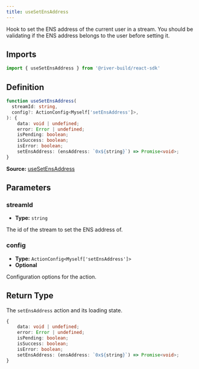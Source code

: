 ```yaml
---
title: useSetEnsAddress
---
```

Hook to set the ENS address of the current user in a stream. You should be validating if the ENS address belongs to the user before setting it.

## Imports

```ts
import { useSetEnsAddress } from '@river-build/react-sdk'
```

## Definition

```ts
function useSetEnsAddress(
  streamId: string,
  config?: ActionConfig<Myself['setEnsAddress']>,
): {
    data: void | undefined;
    error: Error | undefined;
    isPending: boolean;
    isSuccess: boolean;
    isError: boolean;
    setEnsAddress: (ensAddress: `0x${string}`) => Promise<void>;
}
```

**Source:** [useSetEnsAddress](https://github.com/river-build/river/blob/main/packages/react-sdk/src/useMyMember.ts)

## Parameters

### streamId

- **Type:** `string`

The id of the stream to set the ENS address of.

### config

- **Type:** `ActionConfig<Myself['setEnsAddress']>`
- **Optional**

Configuration options for the action.

## Return Type

The `setEnsAddress` action and its loading state.

```ts
{
    data: void | undefined;
    error: Error | undefined;
    isPending: boolean;
    isSuccess: boolean;
    isError: boolean;
    setEnsAddress: (ensAddress: `0x${string}`) => Promise<void>;
}
```
